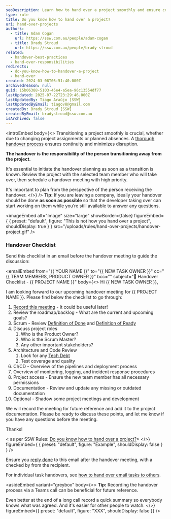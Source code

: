 ```yaml
---
seoDescription: Learn how to hand over a project smoothly and ensure continuity with our step-by-step guide. Know the responsibilities of the person transitioning away from the project and follow our comprehensive checklist.
type: rule
title: Do you know how to hand over a project?
uri: hand-over-projects
authors:
  - title: Adam Cogan
    url: https://ssw.com.au/people/adam-cogan
  - title: Brady Stroud
    url: https://ssw.com.au/people/brady-stroud
related:
  - handover-best-practices
  - hand-over-responsibilities
redirects:
  - do-you-know-how-to-handover-a-project
  - hand-over
created: 2024-03-08T05:51:40.000Z
archivedreason: null
guid: 15b06388-5103-45e4-a5ea-96c13554df77
lastUpdated: 2025-07-22T23:29:46.000Z
lastUpdatedBy: Tiago Araújo [SSW]
lastUpdatedByEmail: tiagov8@gmail.com
createdBy: Brady Stroud [SSW]
createdByEmail: bradystroud@ssw.com.au
isArchived: false
---
```


<introEmbed
  body={<>
Transitioning a project smoothly is crucial, whether due to changing project assignments or planned absences. A [thorough handover process](/handover-best-practices) ensures continuity and minimizes disruption.

**The handover is the responsibility of the person transitioning away from the project.**

It's essential to initiate the handover planning as soon as a transition is known. Review the project with the selected team member who will take over, then schedule a handover meeting with high priority.

It's important to plan from the perspective of the person receiving the handover.
  </>}
/>
**Tip:** If you are leaving a company, ideally your handover should be done **as soon as possible** so that the developer taking over can start working on them while you’re still available to answer any questions.


<imageEmbed
  alt="Image"
  size="large"
  showBorder={false}
  figureEmbed={ {
    preset: "default",
    figure: "This is not how you hand over a project",
    shouldDisplay: true
  } }
  src="/uploads/rules/hand-over-projects/handover-project.gif"
/>


### Handover Checklist

Send this checklist in an email before the handover meeting to guide the discussion:

<emailEmbed
  from="&#123;&#123; YOUR NAME &#125;&#125;"
  to="&#123;&#123; NEW TASK OWNER &#125;&#125;"
  cc="&#123;&#123; TEAM MEMBERS, PRODUCT OWNER &#125;&#125;"
  bcc=""
  subject="🤝 Handover Checklist - &#123;&#123; PROJECT NAME &#125;&#125;"
  body={<>
    Hi &#123;&#123; NEW TASK OWNER &#125;&#125;,

I am looking forward to our upcoming handover meeting for &#123;&#123; PROJECT NAME &#125;&#125;. Please find below the checklist to go through:

1. [Record this meeting](/record-teams-meetings) - It could be useful later!
2. Review the roadmap/backlog - What are the current and upcoming goals?
3. Scrum - Review [Definition of Done](/definition-of-done) and [Definition of Ready](/have-a-definition-of-ready)
4. Discuss project roles
   1. Who is the Product Owner?
   2. Who is the Scrum Master?
   3. Any other important stakeholders?
5. Architecture and Code Review
   1. Look for any [Tech Debt](/technical-debt)
   2. Test coverage and quality
6. CI/CD - Overview of the pipelines and deployment process
7. Overview of monitoring, logging, and incident response procedures
8. Project access - Ensure the new team member has all necessary permissions
9. Documentation - Review and update any missing or outdated documentation
10. Optional - Shadow some project meetings and development

We will record the meeting for future reference and add it to the project documentation. Please be ready to discuss these points, and let me know if you have any questions before the meeting.

Thanks!

&lt; as per SSW Rules: [Do you know how to hand over a project?](/hand-over)&gt;
  </>}
  figureEmbed={ {
    preset: "default",
    figure: "Example",
    shouldDisplay: false
  } }
/>

Ensure you [reply done](/reply-done-and-delete-the-email) to this email after the handover meeting, with a checked by from the recipient.

For individual task handovers, see [how to hand over email tasks to others](/how-to-hand-over-tasks-to-others).


<asideEmbed
  variant="greybox"
  body={<>
    **Tip:** Recording the handover process via a Teams call can be beneficial for future reference.

Even better at the end of a long call record a quick summary so everybody knows what was agreed. And it's easier for other people to watch.
  </>}
  figureEmbed={{
    preset: "default",
    figure: "XXX",
    shouldDisplay: false
  }}
/>
